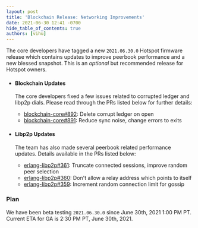 ```yaml
---
layout: post
title: 'Blockchain Release: Networking Improvements'
date: 2021-06-30 12:41 -0700
hide_table_of_contents: true
authors: [vihu]
---
```


The core developers have tagged a new `2021.06.30.0` Hotspot firmware release which contains updates
to improve peerbook performance and a new blessed snapshot. This is an _optional_ but recommended
release for Hotspot owners.

<!--truncate-->

- #### Blockchain Updates

  The core developers fixed a few issues related to corrupted ledger and libp2p dials. Please read
  through the PRs listed below for further details:

  - [blockchain-core#892](https://github.com/helium/blockchain-core/pull/892): Delete corrupt ledger
    on open
  - [blockchain-core#891](https://github.com/helium/blockchain-core/pull/891): Reduce sync noise,
    change errors to exits

- #### Libp2p Updates

  The team has also made several peerbook related performance updates. Details available in the PRs
  listed below:

  - [erlang-libp2p#361](https://github.com/helium/erlang-libp2p/pull/361): Truncate connected
    sessions, improve random peer selection
  - [erlang-libp2p#360](https://github.com/helium/erlang-libp2p/pull/360): Don't allow a relay
    address which points to itself
  - [erlang-libp2p#359](https://github.com/helium/erlang-libp2p/pull/359): Increment random
    connection limit for gossip

### Plan

We have been beta testing `2021.06.30.0` since June 30th, 2021 1:00 PM PT. Current ETA for GA is
2:30 PM PT, June 30th, 2021.
